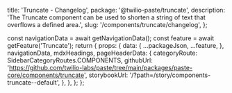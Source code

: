   title: 'Truncate - Changelog',
  package: '@twilio-paste/truncate',
  description: 'The Truncate component can be used to shorten a string of text that overflows a defined area.',
  slug: '/components/truncate/changelog',
};




  const navigationData = await getNavigationData();
  const feature = await getFeature('Truncate');
  return {
    props: {
      data: {
        ...packageJson,
        ...feature,
      },
      navigationData,
      mdxHeadings,
      pageHeaderData: {
        categoryRoute: SidebarCategoryRoutes.COMPONENTS,
        githubUrl: 'https://github.com/twilio-labs/paste/tree/main/packages/paste-core/components/truncate',
        storybookUrl: '/?path=/story/components-truncate--default',
      },
    },
  };
};

<Changelog />
